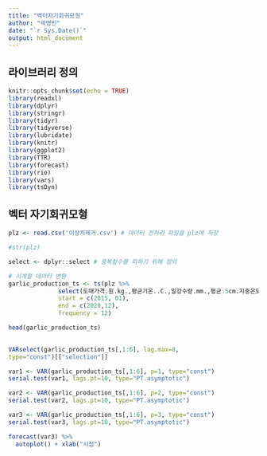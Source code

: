 ---
title: "벡터자기회귀모형"
author: "곽명빈"
date: "`r Sys.Date()`"
output: html_document
---

## 라이브러리 정의
```{r setup, include=FALSE}
knitr::opts_chunk$set(echo = TRUE)
library(readxl)
library(dplyr)
library(stringr)
library(tidyr)
library(tidyverse)
library(lubridate)
library(knitr)
library(ggplot2)
library(TTR)
library(forecast)
library(rio)
library(vars)
library(tsDyn)

```

## 벡터 자기회귀모형

```{r}
plz <- read.csv('이상치제거.csv') # 데이터 전처리 파일을 plz에 저장

#str(plz)

select <- dplyr::select # 중복함수를 피하기 위해 정의

# 시계열 데이터 변환
garlic_production_ts <- ts(plz %>% 
              select(도매가격.원.kg.,평균기온..C.,일강수량.mm.,평균.5cm.지중온도..C.,평균.풍속.m.s.,생산량..톤.),
              start = c(2015, 01),
              end = c(2020,12),
              frequency = 12)

head(garlic_production_ts)

 
VARselect(garlic_production_ts[,1:6], lag.max=8,
type="const")[["selection"]]

var1 <- VAR(garlic_production_ts[,1:6], p=1, type="const")
serial.test(var1, lags.pt=10, type="PT.asymptotic")

var2 <- VAR(garlic_production_ts[,1:6], p=2, type="const")
serial.test(var2, lags.pt=10, type="PT.asymptotic")

var3 <- VAR(garlic_production_ts[,1:6], p=3, type="const")
serial.test(var3, lags.pt=10, type="PT.asymptotic")

forecast(var3) %>%
  autoplot() + xlab("시점") 


```



